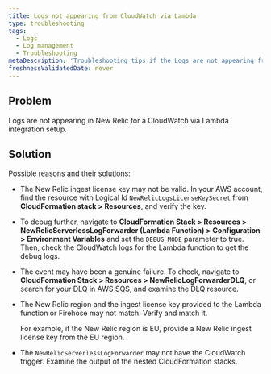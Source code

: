 ```yaml
---
title: Logs not appearing from CloudWatch via Lambda
type: troubleshooting
tags:
  - Logs
  - Log management
  - Troubleshooting
metaDescription: 'Troubleshooting tips if the Logs are not appearing from CloudWatch via Lambda.'
freshnessValidatedDate: never
---
```


## Problem

Logs are not appearing in New Relic for a CloudWatch via Lambda integration setup.

## Solution

Possible reasons and their solutions:

* The New Relic ingest license key may not be valid. In your AWS account, find the resource with Logical Id `NewRelicLogsLicenseKeySecret` from <DNT>**CloudFormation stack > Resources**</DNT>, and verify the key.
* To debug further, navigate to <DNT>**CloudFormation Stack > Resources > NewRelicServerlessLogForwarder (Lambda Function) > Configuration > Environment Variables**</DNT> and set the `DEBUG_MODE` parameter to true. Then, check the CloudWatch logs for the Lambda function to get the debug logs.
* The event may have been a genuine failure. To check, navigate to <DNT>**CloudFormation Stack > Resources > NewRelicLogForwarderDLQ**</DNT>, or search for your DLQ in AWS SQS, and examine the DLQ resource.
* The New Relic region and the ingest license key provided to the Lambda function or Firehose may not match. Verify and match it.
  
  For example, if the New Relic region is EU, provide a New Relic ingest license key from the EU region.
* The `NewRelicServerlessLogForwarder` may not have the CloudWatch trigger. Examine the output of the nested CloudFormation stacks.